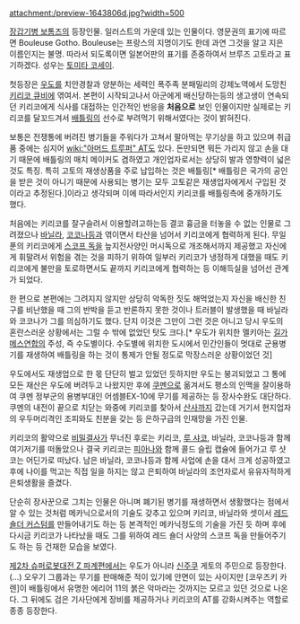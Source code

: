 attachment:/preview-1643806d.jpg?width=500

[[장갑기병 보톰즈]]의 등장인물. 일러스트의 가운데 있는 인물이다. 
영문권의 표기에 따르면 Bouleuse Gotho. Bouleuse는 프랑스의 지명이기도 한데 과연 그것을 알고 지은 이름인지는 불명. 따라서 되도록이면 일본어판의 표기를 존중하여서 브루즈 고토라고 표기하겠다. 성우는 [[토미타 코세이]].

첫등장은 [[우도]]를 치안경찰과 양분하는 세력인 폭주족 분패밀리의 강제노역에서 도망친 [[키리코 큐비]]에 엮여서. 본편이 시작되고나서 아군에게 배신당하는등의 생고생이 연속되던 키리코에게 식사를 대접하는 인간적인 반응을 '''처음으로''' 보인 인물이지만 실제로는 키리코를 달꼬드겨서 [[배틀링]]의 선수로 부려먹기 위해서였다는 것이 밝혀진다.

보통은 전쟁통에 버려진 병기들을 주워다가 고쳐서 팔아먹는 무기상을 하고 있으며 취급품 중에는 심지어 [[wiki:"아머드 트루퍼" AT]]도 있다. 돈만되면 뭐든 가리지 않고 손을 대기 때문에 배틀링의 매치 메이커도 겸하였고 개인업자로서는 상당히 발과 영향력이 넓은 것도 특징. 특히 고토의 재생상품을 주로 납입하는 것은 배틀링[* 배틀링은 국가의 공인을 받은 것이 아니기 때문에 사용되는 병기는 모두 고토같은 재생업자에게서 구입된 것이라고 추정된다.]이라고 생각되며 이에 따라서인지 키리코를 배틀링측에 중개하기도 했다.

처음에는 키리코를 잘구슬려서 이용할려고하는등 결코 흉금을 터놓을 수 없는 인물로 그려졌으나 [[바닐라]], [[코코나]]등과 엮이면서 타산을 넘어서 키리코에게 협력하게 된다. 무일푼의 키리코에게 [[스코프 독]]을 늪지전사양인 머시독으로 개조해서까지 제공했고 자신에게 휘말려서 위험을 겪는 것을 피하기 위하여 일부러 키리코가 냉정하게 대했을 때도 키리코에게 불만을 토로하면서도 끝까지 키리코에게 협력하는 등 이해득실을 넘어선 관계가 되었다.

한 편으로 본편에는 그려지지 않지만 상당히 악독한 짓도 해먹었는지 자신을 배신한 친구를 비난했을 때 그의 반박을 듣고 반론하지 못한 것이나 트러블이 발생했을 때 바닐라와 코코나가 그를 의심하기도 했다. 단지 이것은 그만이 그런 것은 아니고 당시 우도의 혼란스러운 상황에서는 그럴 수 밖에 없었던 탓도 크다.[* 우도가 위치한 멜키아는 [[길가메스연합]]의 주성, 즉 수도별이다. 수도별에 위치한 도시에서 민간인들이 멋대로 군용병기를 재생하여 배틀링을 하는 것이 통제가 안될 정도로 막장스러운 상황이었던 것]

우도에서도 재생업으로 한 몫 단단히 벌고 있었던 듯하지만 우도는 붕괴되었고 그 통에 모든 재산은 우도에 버려두고 나왔지만 후에 [[쿠멘]]으로 옮겨서도 평소의 인맥을 잘이용하여 쿠멘 정부군의 용병부대인 어셈블EX-10에 무기를 제공하는 등 장사수완도 대단하다. 쿠멘의 내전이 끝으로 치닫는 와중에 키리코를 찾아서 [[산사]]까지 갔는데 거기서 현지업자의 우두머리격인 조피와도 친분을 갖는 등 은하구급의 인재망을 가진 인물.

키리코의 활약으로 [[비밀결사]]가 무너진 후로는 키리코, [[루 샤코]], 바닐라, 코코나등과 함께 여기저기를 떠돌았으나 결국 키리코는 [[피아나]]와 함께 콜드 슬립 캡슐에 들어가고 루 샷코는 어딘가로 떠났다. 남은 바닐라, 코코나등과 함께 사업에 손을 대서 크게 성공하였고 후에 나이를 먹고는 직접 일을 하지는 않고 은퇴하여 바닐라의 조언자로서 유유자적하게 은퇴생활을 즐겼다. 

단순히 장사꾼으로 그치는 인물은 아니며 폐기된 병기를 재생하면서 생활했다는 점에서 알 수 있는 것처럼 메카닉으로서의 기술도 갖추고 있으며 키리코, 바닐라와 셋이서 [[레드 숄더 커스텀]]를 만들어내기도 하는 등 본격적인 메카닉정도의 기술을 가진 듯 하며 후에 다시금 키리코가 나타났을 때도 그를 위하여 레드 숄더 사양의 스코프 독을 만들어주기도 하는 등 건재한 모습을 보였다.

[[제2차 슈퍼로봇대전 Z 파계편]]에서는 우도가 아니라 [[신주쿠]] 게토의 주민으로 등장한다. (...) 오우기 그룹과는 무기를 판매해준 적이 있기에 안면이 있는 사이지만 [코우즈키 카렌]이 배틀링에서 유명한 에리어 11의 붉은 악마라는 것까지는 모르고 있던 것으로 나온다. 그 뒤에도 검은 기사단에게 장비를 제공하거나 키리코의 AT를 강화시켜주는 역할로 종종 등장한다.
